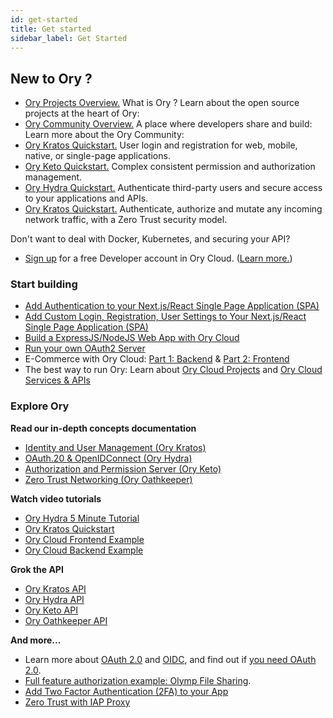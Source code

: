 ```yaml
---
id: get-started
title: Get started
sidebar_label: Get Started
---
```



## New to Ory ?

- [Ory Projects Overview.](/ecosystem/projects.md)
What is Ory ? Learn about the open source projects at the heart of Ory:
- [Ory Community Overview.](/ecosystem/community.md)
A place where developers share and build: Learn more about the Ory Community:
- [Ory Kratos Quickstart.](/kratos/quickstart)
User login and registration for web, mobile, native, or single-page applications.
- [Ory Keto Quickstart.](/keto/quickstart)
Complex consistent permission and authorization management.
- [Ory Hydra Quickstart.](/hydra/5min-tutorial)
Authenticate third-party users and secure access to your applications and APIs.
- [Ory Kratos Quickstart.](/oathkeeper/configure-deploy)
Authenticate, authorize and mutate any incoming network traffic, with a Zero Trust security model.

Don't want to deal with Docker, Kubernetes, and securing your API? 
- [Sign up](https://console.ory.sh/) for a free Developer account in Ory Cloud. ([Learn more.](/cloud/developer.mdx))

### Start building

- [Add Authentication to your Next.js/React Single Page Application (SPA)](https://www.ory.sh/login-spa-react-nextjs-authentication-example-api-open-source/)
- [Add Custom Login, Registration, User Settings to Your Next.js/React Single Page Application (SPA) ](https://www.ory.sh/nextjs-authentication-spa-custom-flows-open-source/)
- [Build a ExpressJS/NodeJS Web App with Ory Cloud](https://www.ory.sh/docs/start-building/server-side-web-app#expressjs--nodejs)
- [Run your own OAuth2 Server ](https://www.ory.sh/run-oauth2-server-open-source-api-security/)
- E-Commerce with Ory Cloud: [Part 1: Backend](https://www.ory.sh/cloud-ecommerce-backend/) & [Part 2: Frontend](https://www.ory.sh/cloud-ecommerce-frontend/)
- The best way to run Ory: Learn about [Ory Cloud Projects](https://www.ory.sh/docs/concepts/project) and [Ory Cloud Services & APIs](https://www.ory.sh/docs/concepts/services-api)


### Explore Ory

**Read our in-depth concepts documentation**

- [Identity and User Management (Ory Kratos)](/kratos/concepts/index)
- [OAuth.20 & OpenIDConnect (Ory Hydra)](/hydra/concepts/index)
- [Authorization and Permission Server (Ory Keto)](/keto/concepts/index)
- [Zero Trust Networking (Ory Oathkeeper)](/oathkeeper/concepts/index)

**Watch video tutorials**

- [Ory Hydra 5 Minute Tutorial](https://www.youtube.com/watch?v=tlO9p2E501A)
- [Ory Kratos Quickstart](https://www.youtube.com/watch?v=JhlIZ3aChXc)
- [Ory Cloud Frontend Example](https://www.youtube.com/watch?v=VKLXbrZS7tU)
- [Ory Cloud Backend Example](https://www.youtube.com/watch?v=umSRQBVdPjM)

**Grok the API**

- [Ory Kratos API](/kratos/reference/api/)
- [Ory Hydra API](/hydra/reference/api/)
- [Ory Keto API](/keto/reference/api/)
- [Ory Oathkeeper API](/oathkeeper/reference/api/)

**And more...**

- Learn more about [OAuth 2.0](/hydra/concepts/oauth2/) and [OIDC](/hydra/concepts/openid-connect-oidc/), and find out if [you need OAuth 2.0](/hydra/concepts/before-oauth2/).
- [Full feature authorization example: Olymp File Sharing](/keto/examples/olymp-file-sharing/).
- [Add Two Factor Authentication (2FA) to your App](/kratos/two-factor-authentication-2fa-mfa/)
- [Zero Trust with IAP Proxy](/kratos/guides/zero-trust-iap-proxy-identity-access-proxy/)